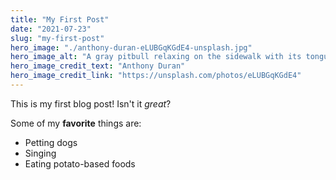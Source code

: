 ```yaml
---
title: "My First Post"
date: "2021-07-23"
slug: "my-first-post"
hero_image: "./anthony-duran-eLUBGqKGdE4-unsplash.jpg"
hero_image_alt: "A gray pitbull relaxing on the sidewalk with its tongue hanging out"
hero_image_credit_text: "Anthony Duran"
hero_image_credit_link: "https://unsplash.com/photos/eLUBGqKGdE4"
---
```


This is my first blog post! Isn't it *great*?

Some of my **favorite** things are:

* Petting dogs
* Singing
* Eating potato-based foods